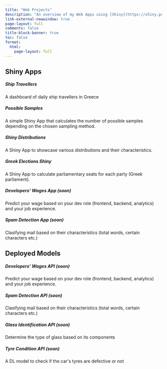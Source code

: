 ```yaml
---
title: "Web Projects"
description: "An overview of my Web Apps using [Shiny](https://shiny.posit.co/). Most of them are hosted on [shinyapps.io](https://www.shinyapps.io/) and soon some of them are going to be running on the browser using [Shinylive](https://github.com/posit-dev/shinylive). I have also developed several APIs for some of my models using [plumber](https://www.rplumber.io/) and Docker."
link-external-newwindow: true
page-layout: full
comments: false
title-block-banner: true
toc: false
format: 
  html:
    page-layout: full
---
```


## Shiny Apps

```{=html}
<div class= "cards-wrapper">
<div class="card" id="sa1">
    <div class="card-body">
      <h5 class="card-title">Ship Travellers</h5>
      <p class="card-text">A dashboard of daily ship travellers in Greece</p>
    </div>
    <div class="sh-card-footer text-center">
     <a class="btn btn-outline-dark" href="https://stesiam.shinyapps.io/Ship-Passengers/" role="button"><i class="bi bi-globe"></i></a>
     <a class="btn btn-outline-dark" href="https://github.com/stesiam/ShipTravellers" role="button"><i class="bi bi-github"></i></a>
     <a class="btn btn-outline-dark" href="https://hub.docker.com/r/stesiam/ship-travellers" role="button"><i class="bi bi-box-fill"></i></a>
    </div>
</div>
<div class="card" id="sa2">
    <div class="card-body">
      <h5 class="card-title">Possible Samples</h5>
      <p class="card-text">A simple Shiny App that calculates the number of possible samples depending on the chosen sampling method.</p>
    </div>
    <div class="sh-card-footer text-center">
     <a class="btn btn-outline-dark" href="https://stesiam.shinyapps.io/PossibleSamplesApp/" role="button">
     <i class="bi bi-globe"></i></a>
     <a class="btn btn-outline-dark" href="https://github.com/stesiam/PossibleSamplesApp" role="button"><i class="bi bi-github"></i></a>
     <a class="btn btn-outline-dark" href="https://hub.docker.com/r/stesiam/possible-samples-app" role="button"><i class="bi bi-box-fill"></i></a>
    </div>
</div>
<div class="card" id="sa3">
    <div class="card-body">
      <h5 class="card-title">Shiny Distributions</h5>
      <p class="card-text">A Shiny App to showcase various distributions and their characteristics.</p>
    </div>
    <div class="sh-card-footer text-center">
     <a class="btn btn-outline-dark" href="https://stesiam.shinyapps.io/Shiny-Distributions/" role="button">
     <i class="bi bi-globe"></i></a>
     <a class="btn btn-outline-dark" href="https://github.com/stesiam/ShinyDistributions" role="button"><i class="bi bi-github"></i></a>
     <a class="btn btn-outline-dark" href="https://hub.docker.com/r/stesiam/shiny-distributions" role="button"><i class="bi bi-box-fill"></i></a>
    </div>
</div>
<div class="card" id="sa4">
    <div class="card-body">
      <h5 class="card-title">Greek Elections Shiny</h5>
      <p class="card-text">A Shiny App to calculate parliamentary seats for each party (Greek parliament).</p>
    </div>
    <div class="sh-card-footer text-center">
     <a class="btn btn-outline-dark" href="https://stesiam.shinyapps.io/GreekElectionsShiny/" role="button">
     <i class="bi bi-globe"></i></a>
     <a class="btn btn-outline-dark" href="https://github.com/stesiam/GreekElectionsShiny" role="button"><i class="bi bi-github"></i></a>
     <a class="btn btn-outline-dark" href="https://hub.docker.com/r/stesiam/greek-elections-shiny" role="button"><i class="bi bi-box-fill"></i></a>
    </div>
</div>
<div class="card" id="sa5">
    <div class="card-body">
      <h5 class="card-title">Developers' Wages App (soon)</h5>
      <p class="card-text">Predict your wage based on your dev role (frontend, backend, analytics) and your job experience.</p>
    </div>
    <div class="sh-card-footer text-center">
     <a class="btn btn-outline-dark" href="" role="button">
     <i class="bi bi-globe"></i></a>
     <a class="btn btn-outline-dark" href="" role="button"><i class="bi bi-github"></i></a>
     <a class="btn btn-outline-dark" href="https://hub.docker.com/r/stesiam/dev-wages" role="button"><i class="bi bi-box-fill"></i></a>
    </div>
</div>
<div class="card" id="sa6">
    <div class="card-body">
      <h5 class="card-title">Spam Detection App (soon)</h5>
      <p class="card-text">Clasifying mail based on their characteristics (total words, certain characters etc.)</p>
    </div>
    <div class="sh-card-footer text-center">
     <a class="btn btn-outline-dark" href="" role="button">
     <i class="bi bi-globe"></i></a>
     <a class="btn btn-outline-dark" href="" role="button"><i class="bi bi-github"></i></a>
     <a class="btn btn-outline-dark" href="https://hub.docker.com/r/stesiam/dev-wages" role="button"><i class="bi bi-box-fill"></i></a>
    </div>
</div>
</div>
```

## Deployed Models

```{=html}
<div class= "cards-wrapper">
<div class="card" id="sa5">
    <div class="card-body">
      <h5 class="card-title">Developers' Wages API (soon)</h5>
      <p class="card-text">Predict your wage based on your dev role (frontend, backend, analytics) and your job experience.</p>
    </div>
    <div class="sh-card-footer text-center">
     <a class="btn btn-outline-dark" href="" role="button"><i class="bi bi-github"></i></a>
     <a class="btn btn-outline-dark" href="https://hub.docker.com/r/stesiam/dev-wages" role="button"><i class="bi bi-box-fill"></i></a>
    </div>
</div>
<div class="card" id="sa6">
    <div class="card-body">
      <h5 class="card-title">Spam Detection API (soon)</h5>
      <p class="card-text">Clasifying mail based on their characteristics (total words, certain characters etc.)</p>
    </div>
    <div class="sh-card-footer text-center">
     <a class="btn btn-outline-dark" href="" role="button"><i class="bi bi-github"></i></a>
     <a class="btn btn-outline-dark" href="https://hub.docker.com/r/stesiam/dev-wages" role="button"><i class="bi bi-box-fill"></i></a>
    </div>
</div>
<div class="card" id="sa7">
    <div class="card-body">
      <h5 class="card-title">Glass Identification API (soon)</h5>
      <p class="card-text">Determine the type of glass based on its components</p>
    </div>
    <div class="sh-card-footer text-center">
     <a class="btn btn-outline-dark" href="https://github.com/stesiam/GlassIdentificationAPI" role="button"><i class="bi bi-github"></i></a>
     <a class="btn btn-outline-dark" href="https://hub.docker.com/r/stesiam/dev-wages" role="button"><i class="bi bi-box-fill"></i></a>
    </div>
</div>
<div class="card" id="sa8">
    <div class="card-body">
      <h5 class="card-title">Tyre Condition API (soon)</h5>
      <p class="card-text">A DL model to check if the car's tyres are defective or not</p>
    </div>
    <div class="sh-card-footer text-center">
     <a class="btn btn-outline-dark" href="" role="button"><i class="bi bi-github"></i></a>
     <a class="btn btn-outline-dark" href="https://hub.docker.com/r/stesiam/dev-wages" role="button"><i class="bi bi-box-fill"></i></a>
    </div>
</div>
</div>
```